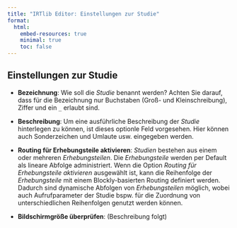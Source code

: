```yaml
---
title: "IRTlib Editor: Einstellungen zur Studie"
format:
  html:
    embed-resources: true
    minimal: true 
    toc: false
---
```


## Einstellungen zur Studie

-   **Bezeichnung**: Wie soll die *Studie* benannt werden? Achten Sie darauf, dass für die Bezeichnung nur Buchstaben (Groß- und Kleinschreibung), Ziffer und ein `_` erlaubt sind.

-   **Beschreibung**: Um eine ausführliche Beschreibung der *Studie* hinterlegen zu können, ist dieses optionle Feld vorgesehen. Hier können auch Sonderzeichen und Umlaute usw. eingegeben werden.

-   **Routing für Erhebungsteile aktivieren**: *Studien* bestehen aus einem oder mehreren *Erhebungsteilen*. Die *Erhebungsteile* werden per Default als lineare Abfolge administriert. Wenn die Option *Routing für Erhebungsteile aktivieren* ausgewählt ist, kann die Reihenfolge der *Erhebungsteile* mit einem Blockly-basierten Routing definiert werden. Dadurch sind dynamische Abfolgen von *Erhebungsteilen* möglich, wobei auch Aufrufparameter der Studie bspw. für die Zuordnung von unterschiedlichen Reihenfolgen genutzt werden können. 

-   **Bildschirmgröße überprüfen**: (Beschreibung folgt)
